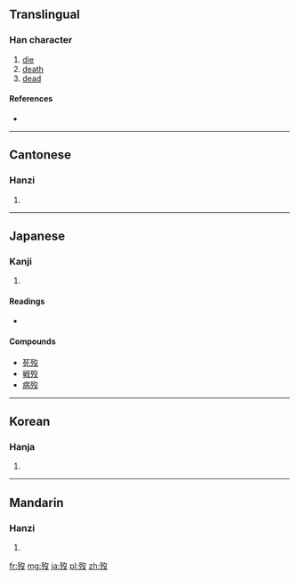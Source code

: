 {{also|殁}}
==Translingual==

===Han character===
{{Han char|rn=78|rad=歹|as=04|sn=8|four=1724<sub>7</sub>|canj=一弓弓水 (MNNE)}}

# [[die]]
# [[death]]
# [[dead]]

====References====
* {{Han ref|kx=0579.160|dkj=16385|dj=0971.180|hdz=21382.170|uh=6B7F|ud=27519|bh=AA5C|bd=43612}}

----

==Cantonese==

===Hanzi===
{{yue-hanzi|jyut=|y=mut6|sim=殁}}

# {{defn|Cantonese|sort=歹04}}

----

==Japanese==

===Kanji===
{{ja-kanji|grade=|rs=歹04}}

# {{defn|Japanese|sort=歹04}}

====Readings====
* {{ja-readings|on=[[ぼつ]] (botsu), [[もち]] (mochi)|kun=[[しぬ]] (shinu)}}

====Compounds====
* [[死歿]]
* [[戦歿]]
* [[病歿]]

----

==Korean==

===Hanja===
{{ko-hanja|hangeul=몰|eumhun=|rv=mol|mr=mol|y=mol}}

# {{defn|Korean|sort=歹04}}

----

==Mandarin==

===Hanzi===
{{cmn-hanzi|sim=殁|pin=[[mò]] ([[mo4]]), [[yāo]] ([[yao1]])|wg=mo<sup>4</sup>, yao<sup>1</sup>}}

# {{defn|Mandarin|sort=歹04}}

[[fr:歿]]
[[mg:歿]]
[[ja:歿]]
[[pl:歿]]
[[zh:歿]]